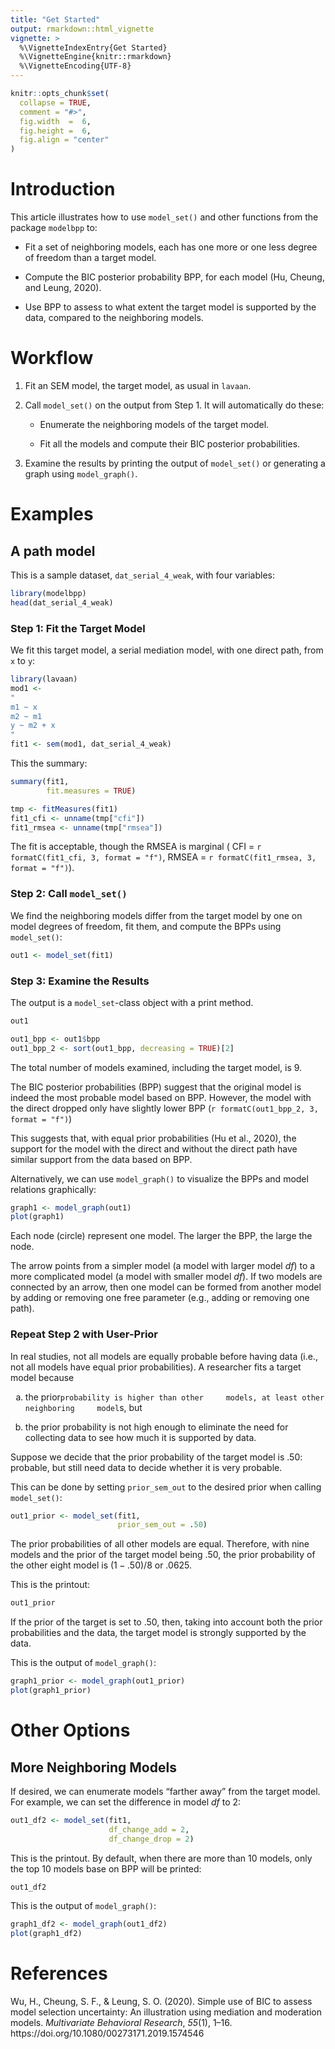 ```yaml
---
title: "Get Started"
output: rmarkdown::html_vignette
vignette: >
  %\VignetteIndexEntry{Get Started}
  %\VignetteEngine{knitr::rmarkdown}
  %\VignetteEncoding{UTF-8}
---
```


```r
knitr::opts_chunk$set(
  collapse = TRUE,
  comment = "#>",
  fig.width  =  6,
  fig.height =  6,
  fig.align = "center"
)
```

# Introduction

This article illustrates how to
use `model_set()` and other functions
from the package `modelbpp` to:

- Fit a set of neighboring models,
  each has one more or one less degree
  of freedom than a target model.

- Compute the BIC posterior probability
  BPP, for each model (Hu, Cheung,
  and Leung, 2020).

- Use BPP to assess to what extent
  the target model is supported by the
  data, compared to the neighboring
  models.

# Workflow

1. Fit an SEM model, the
    target model, as usual in `lavaan`.

2. Call `model_set()` on the output from
  Step 1. It will automatically do these:

    - Enumerate the neighboring models
      of the target model.

    - Fit all the models and compute their
      BIC posterior probabilities.

3. Examine the results by printing
  the output of `model_set()` or
  generating a graph using `model_graph()`.

# Examples

## A path model

This is a sample dataset,
`dat_serial_4_weak`,
with four variables:

```r
library(modelbpp)
head(dat_serial_4_weak)
```

### Step 1: Fit the Target Model

We fit this target model, a serial
mediation model, with one direct path,
from `x` to `y`:

```r
library(lavaan)
mod1 <-
"
m1 ~ x
m2 ~ m1
y ~ m2 + x
"
fit1 <- sem(mod1, dat_serial_4_weak)
```

This the summary:

```r
summary(fit1,
        fit.measures = TRUE)
```

```r
tmp <- fitMeasures(fit1)
fit1_cfi <- unname(tmp["cfi"])
fit1_rmsea <- unname(tmp["rmsea"])
```

The fit is acceptable, though the RMSEA
is marginal (
CFI = `r formatC(fit1_cfi, 3, format = "f")`,
RMSEA = `r formatC(fit1_rmsea, 3, format = "f")`).

### Step 2: Call `model_set()`

We find the neighboring models differ
from the target model by one on model
degrees of freedom, fit them, and compute
the BPPs using `model_set()`:

```r
out1 <- model_set(fit1)
```

### Step 3: Examine the Results

The output is a `model_set`-class
object with a print method.

```r
out1
```

```r
out1_bpp <- out1$bpp
out1_bpp_2 <- sort(out1_bpp, decreasing = TRUE)[2]
```

The total number of models examined,
including the target model, is 9.

The BIC posterior probabilities
(BPP) suggest that
the original model is indeed the most
probable model based on BPP. However,
the model with the direct dropped only
have slightly lower BPP
(`r formatC(out1_bpp_2, 3, format = "f")`)

This suggests that, with equal prior
probabilities (Hu et al., 2020), the
support for the model with the direct
and without the direct path have similar
support from the data based on BPP.

Alternatively, we can use `model_graph()`
to visualize the BPPs and model relations
graphically:

```r
graph1 <- model_graph(out1)
plot(graph1)
```

Each node (circle) represent one model.
The larger the BPP, the large the node.

The arrow points from a simpler
model (a model with larger model *df*)
to a more complicated model (a model
with smaller model *df*). If two models
are connected by an arrow, then
one model can be formed from another model
by adding or removing one free parameter
(e.g., adding or removing one path).

### Repeat Step 2 with User-Prior

In real studies, not all models are
equally probable before having data
(i.e., not all models have equal
prior probabilities). A researcher
fits a target model because

  a. the
    prior` probability is higher than other
    models, at least other neighboring
    model`s, but

  b. the prior probability
    is not high enough to eliminate the need
    for collecting data to see how much it is
    supported by data.

Suppose we decide that the prior probability
of the target model is .50: probable, but
still need data to decide whether it is
very probable.

This can be done by setting `prior_sem_out`
to the desired prior when calling
`model_set()`:

```r
out1_prior <- model_set(fit1,
                        prior_sem_out = .50)
```

The prior probabilities of all other
models are equal. Therefore, with
nine models and the prior of the target
model being .50, the prior probability
of the other eight model is $(1 - .50) / 8$
or .0625.

This is the printout:

```r
out1_prior
```

If the prior of the target is set to .50,
then, taking into account both the prior
probabilities and the data, the target
model is strongly supported by the data.

This is the output of `model_graph()`:

```r
graph1_prior <- model_graph(out1_prior)
plot(graph1_prior)
```

# Other Options

## More Neighboring Models

If desired, we can enumerate models
"farther away" from the target model.
For example, we can set the difference
in model *df* to 2:

```r
out1_df2 <- model_set(fit1,
                      df_change_add = 2,
                      df_change_drop = 2)
```

This is the printout. By default, when there
are more than 10 models, only the top 10
models base on BPP will be printed:

```r
out1_df2
```

This is the output of `model_graph()`:

```r
graph1_df2 <- model_graph(out1_df2)
plot(graph1_df2)
```

# References

Wu, H., Cheung, S. F., & Leung, S. O.
(2020). Simple use of BIC to assess
model selection uncertainty: An
illustration using mediation and
moderation models.
*Multivariate Behavioral Research*,
*55*(1), 1--16.
https://doi.org/10.1080/00273171.2019.1574546
